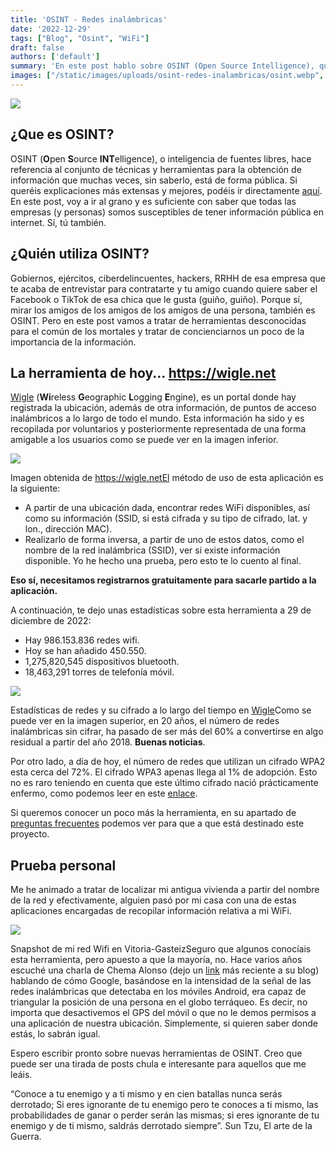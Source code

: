 ```yaml
---
title: 'OSINT - Redes inalámbricas'
date: '2022-12-29'
tags: ["Blog", "Osint", "WiFi"]
draft: false
authors: ['default']
summary: 'En este post hablo sobre OSINT (Open Source Intelligence), que se refiere a técnicas y herramientas para obtener información pública en internet. Exploro la herramienta Wigle, que registra la ubicación y otra información de puntos de acceso inalámbricos en todo el mundo. Hay más de 986 millones de redes wifi registradas en Wigle, y el número de redes sin cifrar ha disminuido en los últimos años. También menciono cómo las empresas pueden usar la intensidad de la señal de las redes inalámbricas para triangular la ubicación de una persona. Espero escribir más sobre herramientas de OSINT en el futuro.'
images: ["/static/images/uploads/osint-redes-inalambricas/osint.webp", "/static/images/uploads/osint-redes-inalambricas/image-5.webp", "/static/images/uploads/osint-redes-inalambricas/image-4.webp", "/static/images/uploads/osint-redes-inalambricas/wi-fi-1.webp"]
---
```


![](/static/images/uploads/osint-redes-inalambricas/osint.webp)

¿Que es OSINT?
--------------

OSINT (**O**pen **S**ource **INT**elligence), o inteligencia de fuentes libres, hace referencia al conjunto de técnicas y herramientas para la obtención de información que muchas veces, sin saberlo, está de forma pública. Si queréis explicaciones más extensas y mejores, podéis ir directamente [aquí](https://letmegooglethat.com/?q=que+es+osint). En este post, voy a ir al grano y es suficiente con saber que todas las empresas (y personas) somos susceptibles de tener información pública en internet. Sí, tú también.

¿Quién utiliza OSINT?
---------------------

Gobiernos, ejércitos, ciberdelincuentes, hackers, RRHH de esa empresa que te acaba de entrevistar para contratarte y tu amigo cuando quiere saber el Facebook o TikTok de esa chica que le gusta (guiño, guiño). Porque sí, mirar los amigos de los amigos de los amigos de una persona, también es OSINT. Pero en este post vamos a tratar de herramientas desconocidas para el común de los mortales y tratar de concienciarnos un poco de la importancia de la información.

La herramienta de hoy... https://wigle.net
------------------------------------------

[Wigle](https://wigle.net) (**Wi**reless **G**eographic **L**ogging **E**ngine), es un portal donde hay registrada la ubicación, además de otra información, de puntos de acceso inalámbricos a lo largo de todo el mundo. Esta información ha sido y es recopilada por voluntarios y posteriormente representada de una forma amigable a los usuarios como se puede ver en la imagen inferior.

![](/static/images/uploads/osint-redes-inalambricas/image-5.webp)

Imagen obtenida de https://wigle.netEl método de uso de esta aplicación es la siguiente:

* A partir de una ubicación dada, encontrar redes WiFi disponibles, así como su información (SSID, si está cifrada y su tipo de cifrado, lat. y lon., dirección MAC).
* Realizarlo de forma inversa, a partir de uno de estos datos, como el nombre de la red inalámbrica (SSID), ver si existe información disponible. Yo he hecho una prueba, pero esto te lo cuento al final.

**Eso sí, necesitamos registrarnos gratuitamente para sacarle partido a la aplicación.**

A continuación, te dejo unas estadísticas sobre esta herramienta a 29 de diciembre de 2022:

* Hay 986.153.836 redes wifi.
* Hoy se han añadido 450.550.
* 1,275,820,545 dispositivos bluetooth.
* 18,463,291 torres de telefonía móvil.

![](/static/images/uploads/osint-redes-inalambricas/image-4.webp)

Estadísticas de redes y su cifrado a lo largo del tiempo en [Wigle](https://wigle.net)Como se puede ver en la imagen superior, en 20 años, el número de redes inalámbricas sin cifrar, ha pasado de ser más del 60% a convertirse en algo residual a partir del año 2018. **Buenas noticias**.

Por otro lado, a día de hoy, el número de redes que utilizan un cifrado WPA2 esta cerca del 72%. El cifrado WPA3 apenas llega al 1% de adopción. Esto no es raro teniendo en cuenta que este último cifrado nació prácticamente enfermo, como podemos leer en este [enlace](https://www.xataka.com/seguridad/protocolo-seguridad-wpa3-para-redes-wifi-se-tambalea-tiene-grave-error-diseno).

Si queremos conocer un poco más la herramienta, en su apartado de [preguntas frecuentes](https://wigle.net/faq) podemos ver para que a que está destinado este proyecto.

Prueba personal
---------------

Me he animado a tratar de localizar mi antigua vivienda a partir del nombre de la red y efectivamente, alguien pasó por mi casa con una de estas aplicaciones encargadas de recopilar información relativa a mi WiFi.

![](/static/images/uploads/osint-redes-inalambricas/wi-fi-1.webp)

Snapshot de mi red Wifi en Vitoria-GasteizSeguro que algunos conocíais esta herramienta, pero apuesto a que la mayoría, no. Hace varios años escuché una charla de Chema Alonso (dejo un [link](https://www.elladodelmal.com/2020/05/como-evitar-que-google-utilice-tu-red.html) más reciente a su blog) hablando de cómo Google, basándose en la intensidad de la señal de las redes inalámbricas que detectaba en los móviles Android, era capaz de triangular la posición de una persona en el globo terráqueo. Es decir, no importa que desactivemos el GPS del móvil o que no le demos permisos a una aplicación de nuestra ubicación. Simplemente, si quieren saber donde estás, lo sabrán igual.

Espero escribir pronto sobre nuevas herramientas de OSINT. Creo que puede ser una tirada de posts chula e interesante para aquellos que me leáis.


 “Conoce a tu enemigo y a ti mismo y en cien batallas nunca serás derrotado; Si eres ignorante de tu enemigo pero te conoces a ti mismo, las probabilidades de ganar o perder serán las mismas; si eres ignorante de tu enemigo y de ti mismo, saldrás derrotado siempre”. Sun Tzu, El arte de la Guerra.

